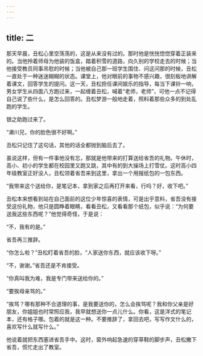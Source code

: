```yaml
---
---
---
```

title: 二
---




那天早晨，丑松心里空荡荡的，这是从来没有过的。那时他是恍恍惚惚穿着正装来的。当他拎着师母为他装的饭盒，踏着积雪的道路，向久别的学校走去的时候；当他接受教员同事吊慰的时候；当他被自己那一班学生围住、问这问那的时候，丑松一直处于一种迷迷糊糊的状态。课堂上，他对眼前的事物不感兴趣，很刻板地讲解着课文，回答学生的提问。这一天，丑松担任课间娱乐的指导，每当下课铃一响，男女学生从四面八方跑过来，一起缠着丑松，喊着“老师，老师”，可他一点不记得自己说了些什么，是怎么回答的。丑松梦游一般地走着，照料着那些众多的到处乱跑的学生。

银之助跑过来了。

“濑川兄，你的脸色很不好啊。”

丑松只记住了这句话，其他的话全都抛到脑后去了。

虽说这样，但有一件事他没有忘，那就是他带来的打算送给省吾的礼物。午休时，高小、初小的学生都在校园里又跑又跳，其中有的到大操场上打雪仗。这时高小四年级教室正好没人，丑松领着省吾来到这里，拿出一个用报纸包的一包东西。

“我带来这个送给你，是笔记本，拿到家之后再打开来看，行吗？好，收下吧。”

丑松本来想看到站在自己面前的这位少年惊喜的表情，可是出乎意料，省吾没有接受这份礼物，他只是圆睁着眼睛，看看丑松，又看看那个纸包，似乎说：“为何要送我这些东西呢？”他觉得奇怪，于是说：

“不，我有的是。”

省吾再三推辞。

“你怎么啦？”丑松盯着省吾的脸，“人家送你东西，就应该收下呀。”

“不，谢谢。”省吾还是不肯接受。

“你真叫我为难，我是专门带来送给你的。”

“要挨母亲骂的。”

“挨骂？哪有那种不合道理的事，是我要送你的，怎么会挨骂呢？我和你父亲是好朋友，你姐姐也时常照应我，我早就想送你一点儿什么。你看，这是洋式的笔记本，还有格子哪。包着的就是这一种。不要推辞了，拿回去吧，写写作文什么的，喜欢写什么就写什么。”

他说着就把东西塞进省吾手中。这时，窗外响起急速的穿草鞋的脚步声，丑松撇下省吾，慌忙走出了教室。